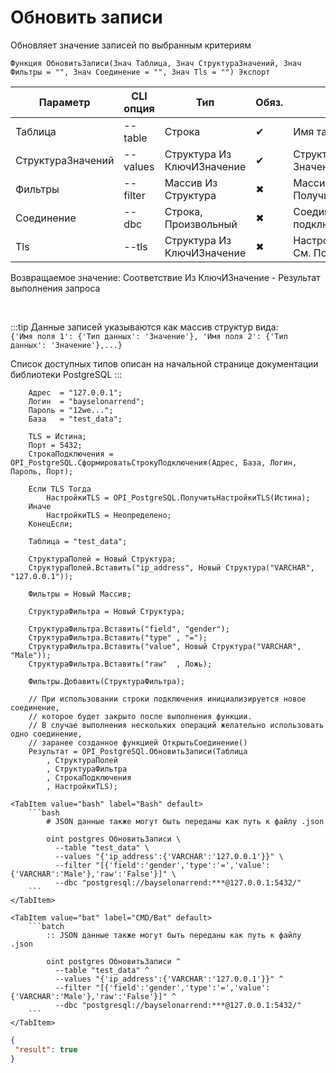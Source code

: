 ﻿---
sidebar_position: 13
description: Обновить записи и другие функции для работы с PostgreSQL в Открытом пакете интеграций - бесплатной open-source библиотеке интеграций для 1С:Предприятие 8, OneScript и CLI
keywords: [1C, 1С, 1С:Предприятие, 1С:Предприятие 8.3, API, Интеграция, Сервисы, Обмен, OneScript, CLI, PostgreSQL]
---


# Обновить записи
 Обновляет значение записей по выбранным критериям



`Функция ОбновитьЗаписи(Знач Таблица, Знач СтруктураЗначений, Знач Фильтры = "", Знач Соединение = "", Знач Tls = "") Экспорт`

  | Параметр | CLI опция | Тип | Обяз. | Назначение |
  |-|-|-|-|-|
  | Таблица | --table | Строка | &#x2714; | Имя таблицы |
  | СтруктураЗначений | --values | Структура Из КлючИЗначение | &#x2714; | Структура значений: Ключ > поле, Значение > значение поля |
  | Фильтры | --filter | Массив Из Структура | &#x2716; | Массив фильтров. См. ПолучитьСтруктуруФильтраЗаписей |
  | Соединение | --dbc | Строка, Произвольный | &#x2716; | Соединение или строка подключения |
  | Tls | --tls | Структура Из КлючИЗначение | &#x2716; | Настройки TLS, если необходимо. См. ПолучитьНастройкиTls |

  
  Возвращаемое значение:   Соответствие Из КлючИЗначение - Результат выполнения запроса

<br/>

:::tip
Данные записей указываются как массив структур вида:<br/>`{'Имя поля 1': {'Тип данных': 'Значение'}, 'Имя поля 2': {'Тип данных': 'Значение'},...}`

Список доступных типов описан на начальной странице документации библиотеки PostgreSQL
:::
<br/>



```bsl title="Пример использования для 1С:Предприятие/OneScript"
    Адрес  = "127.0.0.1";
    Логин  = "bayselonarrend";
    Пароль = "12we...";
    База   = "test_data";

    TLS = Истина;
    Порт = 5432;
    СтрокаПодключения = OPI_PostgreSQL.СформироватьСтрокуПодключения(Адрес, База, Логин, Пароль, Порт);

    Если TLS Тогда
        НастройкиTLS = OPI_PostgreSQL.ПолучитьНастройкиTLS(Истина);
    Иначе
        НастройкиTLS = Неопределено;
    КонецЕсли;

    Таблица = "test_data";

    СтруктураПолей = Новый Структура;
    СтруктураПолей.Вставить("ip_address", Новый Структура("VARCHAR", "127.0.0.1"));

    Фильтры = Новый Массив;

    СтруктураФильтра = Новый Структура;

    СтруктураФильтра.Вставить("field", "gender");
    СтруктураФильтра.Вставить("type" , "=");
    СтруктураФильтра.Вставить("value", Новый Структура("VARCHAR", "Male"));
    СтруктураФильтра.Вставить("raw"  , Ложь);

    Фильтры.Добавить(СтруктураФильтра);

    // При использовании строки подключения инициализируется новое соединение,
    // которое будет закрыто после выполнения функции.
    // В случае выполнения нескольких операций желательно использовать одно соединение,
    // заранее созданное функцией ОткрытьСоединение()
    Результат = OPI_PostgreSQl.ОбновитьЗаписи(Таблица
        , СтруктураПолей
        , СтруктураФильтра
        , СтрокаПодключения
        , НастройкиTLS);
```
    

 <Tabs>
  
    <TabItem value="bash" label="Bash" default>
        ```bash
            # JSON данные также могут быть переданы как путь к файлу .json
            
            oint postgres ОбновитьЗаписи \
              --table "test_data" \
              --values "{'ip_address':{'VARCHAR':'127.0.0.1'}}" \
              --filter "[{'field':'gender','type':'=','value':{'VARCHAR':'Male'},'raw':'False'}]" \
              --dbc "postgresql://bayselonarrend:***@127.0.0.1:5432/"
        ```
    </TabItem>
  
    <TabItem value="bat" label="CMD/Bat" default>
        ```batch
            :: JSON данные также могут быть переданы как путь к файлу .json
            
            oint postgres ОбновитьЗаписи ^
              --table "test_data" ^
              --values "{'ip_address':{'VARCHAR':'127.0.0.1'}}" ^
              --filter "[{'field':'gender','type':'=','value':{'VARCHAR':'Male'},'raw':'False'}]" ^
              --dbc "postgresql://bayselonarrend:***@127.0.0.1:5432/"
        ```
    </TabItem>
</Tabs>


```json title="Результат"
{
 "result": true
}
```

